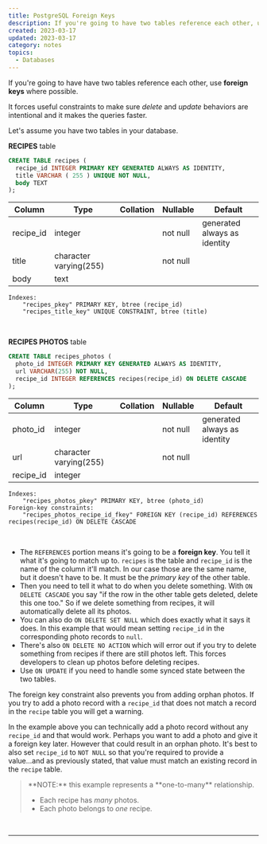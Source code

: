 ```yaml
---
title: PostgreSQL Foreign Keys
description: If you're going to have two tables reference each other, use foreign keys where possible. It forces useful constraints to make sure delete and update behaviors are intentional and it makes the queries faster.
created: 2023-03-17
updated: 2023-03-17
category: notes
topics:
  - Databases
---
```


If you're going to have have two tables reference each other, use **foreign keys** where possible.

It forces useful constraints to make sure _delete_ and _update_ behaviors are intentional and it makes the queries faster.

Let's assume you have two tables in your database.

**RECIPES** table

```sql
CREATE TABLE recipes (
  recipe_id INTEGER PRIMARY KEY GENERATED ALWAYS AS IDENTITY,
  title VARCHAR ( 255 ) UNIQUE NOT NULL,
  body TEXT
);
```

| Column    | Type                   | Collation | Nullable | Default                      |
| --------- | ---------------------- | --------- | -------- | ---------------------------- |
| recipe_id | integer                |           | not null | generated always as identity |
| title     | character varying(255) |           | not null |
| body      | text                   |           |          |

```console
Indexes:
    "recipes_pkey" PRIMARY KEY, btree (recipe_id)
    "recipes_title_key" UNIQUE CONSTRAINT, btree (title)
```

<br />

**RECIPES PHOTOS** table

```sql {4}
CREATE TABLE recipes_photos (
  photo_id INTEGER PRIMARY KEY GENERATED ALWAYS AS IDENTITY,
  url VARCHAR(255) NOT NULL,
  recipe_id INTEGER REFERENCES recipes(recipe_id) ON DELETE CASCADE
);
```

| Column    | Type                   | Collation | Nullable | Default                      |
| --------- | ---------------------- | --------- | -------- | ---------------------------- |
| photo_id  | integer                |           | not null | generated always as identity |
| url       | character varying(255) |           | not null |
| recipe_id | integer                |           |          |

```console {3-4}
Indexes:
    "recipes_photos_pkey" PRIMARY KEY, btree (photo_id)
Foreign-key constraints:
    "recipes_photos_recipe_id_fkey" FOREIGN KEY (recipe_id) REFERENCES recipes(recipe_id) ON DELETE CASCADE
```

<br />

- The `REFERENCES` portion means it's going to be a **foreign key**. You tell it what it's going to match up to. `recipes` is the table and `recipe_id` is the name of the column it'll match. In our case those are the same name, but it doesn't have to be. It must be the _primary key_ of the other table.
- Then you need to tell it what to do when you delete something. With `ON DELETE CASCADE` you say "if the row in the other table gets deleted, delete this one too." So if we delete something from recipes, it will automatically delete all its photos.
- You can also do `ON DELETE SET NULL` which does exactly what it says it does. In this example that would mean setting `recipe_id` in the corresponding photo records to `null`.
- There's also `ON DELETE NO ACTION` which will error out if you try to delete something from recipes if there are still photos left. This forces developers to clean up photos before deleting recipes.
- Use `ON UPDATE` if you need to handle some synced state between the two tables.

The foreign key constraint also prevents you from adding orphan photos. If you try to add a photo record with a `recipe_id` that does not match a record in the `recipe` table you will get a warning.

In the example above you can technically add a photo record without any `recipe_id` and that would work. Perhaps you want to add a photo and give it a foreign key later. However that could result in an orphan photo. It's best to also set `recipe_id` to `NOT NULL` so that you're required to provide a value...and as previously stated, that value must match an existing record in the `recipe` table.

<blockquote className="attention">
**NOTE:** this example represents a **one-to-many** relationship.

- Each recipe has _many_ photos.
- Each photo belongs to _one_ recipe.

</blockquote>

<br />

<IntroToPostgreSQLCOURSE />

---

<LastUpdated updated={updated} />
